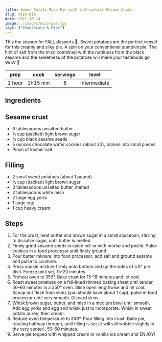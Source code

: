 ```yaml
---
title: Sweet Potato Miso Pie with a Chocolate-Sesame Crust
slug: miso-pie
date: 2021-10-14
image: ./images/miso-pie.jpg
tags: ["Cheesecake & Pies"]
---
```


<StyledParagraph>This the season for FALL desserts 🍁. Sweet potatoes are the perfect vessel for this creamy and silky pie. A spin on your conventional pumpkin pie. The hint of salt from the miso combined with the nuttiness from the black sesame and the sweetness of the potatoes will make your tastebuds go WoW 🤩</StyledParagraph>

| prep | cook | servings | level |
| :--: | :--: | :------: | :---: |
| 1 hour | 1h15 min |  8  | Intermediate  |

## Ingredients

## Sesame crust
* <ListItem>6 tablespoons unsalted butter</ListItem> 
* <ListItem>¼ cup (packed) light brown sugar</ListItem> 
* <ListItem>⅓ cup black sesame seeds</ListItem> 
* <ListItem>5 ounces chocolate wafer cookies (about 23), broken into small pieces</ListItem> 
* <ListItem>Pinch of kosher salt</ListItem> 

## Filling
* 2 small sweet potatoes (about 1 pound)</ListItem> 
* ½ cup (packed) light brown sugar</ListItem> 
* 3 tablespoons unsalted butter, melted</ListItem> 
* 2 tablespoons white miso</ListItem> 
* 2 large egg yolks</ListItem> 
* 1 large egg</ListItem> 
* 1 cup heavy cream</ListItem> 

## Steps 
1. For the crust, heat butter and brown sugar in a small saucepan, stirring to dissolve sugar, until butter is melted.
2. Finely grind sesame seeds in spice mill or with mortar and pestle. Pulse cookies in a food processor until finely ground.
3. Pour butter mixture into food processor; add salt and ground sesame and pulse to combine. 
4. Press cookie mixture firmly onto bottom and up the sides of a 9" pie dish. Freeze until set, 15-20 minutes.
5. Preheat oven to 350°. Bake crust for 15–18 minutes and let cool.
6. Roast sweet potatoes on a foil-lined rimmed baking sheet until tender, 50–60 minutes in a 350° oven. Slice open lengthwise and let cool. Scoop out flesh from skins (you should have about 1 cup); pulse in food processor until very smooth. Discard skins.
7. Whisk brown sugar, butter, and miso in a medium bowl until smooth. Add egg yolks and egg and whisk just to incorporate. Whisk in sweet potato purée, then cream.
8. Reduce oven temperature to 300°. Pour filling into crust. Bake pie, rotating halfway through, until filling is set (it will still wobble slightly in the very center), 50–60 minutes.
9. Serve pie topped with whipped cream or vanilla ice cream and ENJOY! 